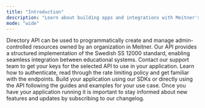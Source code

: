 ```yaml
---
title: "Introduction"
description: "Learn about building apps and integrations with Meitner's APIs and SDKs"
mode: "wide"
---
```


<Steps>
  <Step title="Choose the right API for your use case">
    <Columns cols={2}>
      <Card title="Directory API" icon="database" href="/directory-api/introduction">
        Directory API can be used to programmatically create and manage admin-controlled resources owned by an organization in Meitner.
      </Card>
      <Card title="SS12000 API" icon="graduation-cap" href="/ss12000-api/introduction">
        Our API provides a structured implementation of the Swedish SS 12000 standard, enabling seamless integration between educational systems.
      </Card>
    </Columns>
  </Step>
  <Step title="Get keys for the API">
    Contact our support team to get your keys for the selected API to use in your application.
  </Step>
  <Step title="Get familiar with the API">
    Learn how to authenticate, read through the rate limiting policy and get familiar with the endpoints.
  </Step>
  <Step title="Build your application">
    Build your application using our SDKs or directly using the API following the guides and examples for your use case.
  </Step>
  <Step title="Subscribe to our Changelog">
     Once you have your application running it is important to stay informed about new features and updates by subscribing to our changelog.
  </Step>
</Steps>
